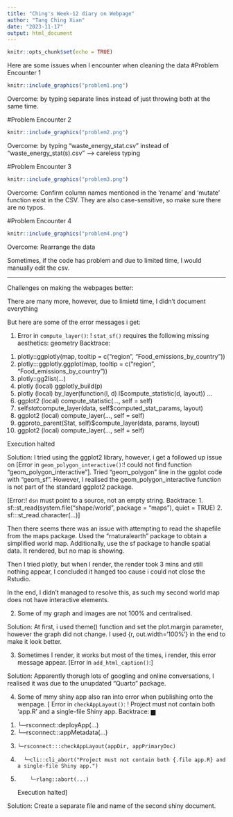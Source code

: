 ```yaml
---
title: "Ching's Week-12 diary on Webpage"
author: "Tang Ching Xian"
date: "2023-11-17"
output: html_document
---
```


```r
knitr::opts_chunk$set(echo = TRUE)
```
Here are some issues when I encounter when cleaning the data 
#Problem Encounter 1
```r
knitr::include_graphics("problem1.png")
```

Overcome: by typing separate lines instead of just throwing both at the same time.

#Problem Encounter 2
```r
knitr::include_graphics("problem2.png")
```
Overcome: by typing "waste_energy_stat.csv" instead of "waste_energy_stat(s).csv" --> careless typing

#Problem Encounter 3
```r
knitr::include_graphics("problem3.png")
```
Overcome: Confirm column names mentioned in the 'rename' and 'mutate' function exist in the CSV. They are also case-sensitive, so make sure there are no typos.

#Problem Encounter 4
```r
knitr::include_graphics("problem4.png")
```
Overcome: Rearrange the data

Sometimes, if the code has problem and due to limited time, I would manually edit the csv. 

----

Challenges on making the webpages better:


There are many more, however, due to limietd time, I didn't document everything 

But here are some of the error messages i get:

 (1) 
Error in `compute_layer()`:
! `stat_sf()` requires the following missing aesthetics: geometry
Backtrace:
  1. plotly::ggplotly(map, tooltip = c("region", "Food_emissions_by_country"))
  2. plotly:::ggplotly.ggplot(map, tooltip = c("region", "Food_emissions_by_country"))
  3. plotly::gg2list(...)
  4. plotly (local) ggplotly_build(p)
  5. plotly (local) by_layer(function(l, d) l$compute_statistic(d, layout))
     ...
  8. ggplot2 (local) compute_statistic(..., self = self)
  9. self$stat$compute_layer(data, self$computed_stat_params, layout)
 10. ggplot2 (local) compute_layer(..., self = self)
 11. ggproto_parent(Stat, self)$compute_layer(data, params, layout)
 12. ggplot2 (local) compute_layer(..., self = self)
                                                                                                  
Execution halted

Solution: I tried using the ggplot2 library,  however, i get a followed up issue on [Error in `geom_polygon_interactive()`:! could not find function "geom_polygon_interactive"]. Tried "geom_polygon" line in the ggplot code with "geom_sf". However, I realised the geom_polygon_interactive function is not part of the standard ggplot2 package. 

[Error:! `dsn` must point to a source, not an empty string.
Backtrace:
 1. sf::st_read(system.file("shape/world", package = "maps"), quiet = TRUE)
 2. sf:::st_read.character(...)]
 
 Then there seems there was an issue with attempting to read the shapefile from the maps package. Used the "rnaturalearth" package to obtain a simplified world map. Additionally, use the sf package to handle spatial data. It rendered, but no map is showing. 
 
Then I tried plotly, but when I render, the render took 3 mins and still nothing appear, I concluded it hanged too cause i could not close the Rstudio. 

In the end, I didn't managed to resolve this, as such my second world map does not have interactive elements.


 (2) 
Some of my graph and images are not 100% and centralised.

Solution: At first, i used  theme() function and set the plot.margin parameter, however the graph did not change. I used {r, out.width='100%'} in the end to make it look better. 

 (3) 
 Sometimes I render, it works but most of the times, i render, this error message appear.
 [Error in `add_html_caption()`:]
 
 Solution: Apparently thorugh lots of googling and online conversations, I realised it was due to the unupdated "Quarto" package. 
 
 (4) 
 Some of mmy shiny app also ran into error when publishing onto the wenpage.
[ Error in `checkAppLayout()`:
! Project must not contain both 'app.R' and a single-file Shiny app.
Backtrace:
    ▆
 1. └─rsconnect::deployApp(...)
 2.   └─rsconnect:::appMetadata(...)
 3.     └─rsconnect:::checkAppLayout(appDir, appPrimaryDoc)
 4.       └─cli::cli_abort("Project must not contain both {.file app.R} and a single-file Shiny app.")
 5.         └─rlang::abort(...)
Execution halted]


Solution: Create a separate file and name of the second shiny document. 

